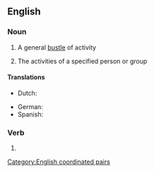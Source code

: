==English==

===Noun===
{{en-noun|comings and goings}}

# A general [[bustle]] of activity
# {{lb|en|in the plural}} The activities of a specified person or group

====Translations====
{{trans-top|plural sense: activities of a person or group}}
* Dutch: {{t|nl|doen en laten|n}}
{{trans-mid}}
* German: {{t+|de|Kommen und Gehen}}
* Spanish: {{t|es|idas y venidas}}
{{trans-bottom}}

===Verb===
{{head|en|present participle}}

# {{present participle of|come and go|lang=en|nocat=1}}

[[Category:English coordinated pairs]]